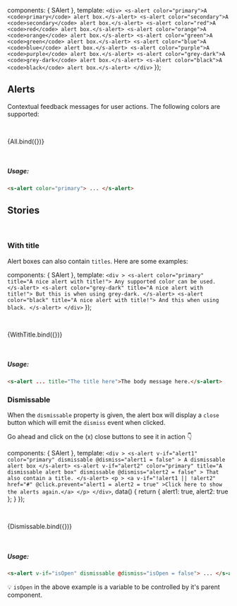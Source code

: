 
<Meta title='Components/Alert' component={SAlert} />

<style>{`
   .a-alert-wrapper {
     display: block;
     margin-bottom: 8px;
   }
   .a-alert-wrapper > code {
     display: block;
     margin-top: 8px;
     padding: 0 8px;
   }
`}</style>

  components: { SAlert },
  template: `
    <div>
      <s-alert color="primary">A <code>primary</code> alert box.</s-alert>
      <s-alert color="secondary">A <code>secondary</code> alert box.</s-alert>
      <s-alert color="red">A <code>red</code> alert box.</s-alert>
      <s-alert color="orange">A <code>orange</code> alert box.</s-alert>
      <s-alert color="green">A <code>green</code> alert box.</s-alert>
      <s-alert color="blue">A <code>blue</code> alert box.</s-alert>
      <s-alert color="purple">A <code>purple</code> alert box.</s-alert>
      <s-alert color="grey-dark">A <code>grey-dark</code> alert box.</s-alert>
      <s-alert color="black">A <code>black</code> alert box.</s-alert>
    </div>
  `
});

## Alerts

Contextual feedback messages for user actions. The following colors are supported:

<br />

<Story name='All'>{All.bind({})}</Story>

<p>
  <br />
</p>

##### Usage:

```html
<s-alert color="primary"> ... </s-alert>
```

<ArgsTable of={SAlert} />

## Stories

<br />

### With title

Alert boxes can also contain `titles`. Here are some examples:

  components: { SAlert },
  template: `
    <div >
      <s-alert color="primary" title="A nice alert with title!">
        Any supported color can be used.
      </s-alert>
      <s-alert color="grey-dark" title="A nice alert with title!">
        But this is when using grey-dark.
      </s-alert>
      <s-alert color="black" title="A nice alert with title!">
        And this when using black.
      </s-alert>
    </div>
  `
});

<br />

<Story name='With title'>{WithTitle.bind({})}</Story>

<br />

##### Usage:

```html
<s-alert ... title="The title here">The body message here.</s-alert>
```

### Dismissable

When the `dismissable` property is given, the alert box will display a `close` button which will emit the `dismiss` event when clicked.

Go ahead and click on the (x) close buttons to see it in action 👇

  components: { SAlert },
  template: `
    <div >
      <s-alert
        v-if="alert1"
        color="primary"
        dismissable
        @dismiss="alert1 = false"
      >
        A dismissable alert box
      </s-alert>
      <s-alert
        v-if="alert2"
        color="primary"
        title="A dismissable alert box"
        dismissable
        @dismiss="alert2 = false"
      >
        That also contain a title.
      </s-alert>
      <p >
        <a v-if="!alert1 || !alert2" href="#" @click.prevent="alert1 = alert2 = true" >Click here to show the alerts again.</a>
      </p>
    </div>
  `,
  data() {
    return {
      alert1: true,
      alert2: true
    };
  }
});

<br />

<Story name='Dismissable'>{Dismissable.bind({})}</Story>

<br />

##### Usage:

```html
<s-alert v-if="isOpen" dismissable @dismiss="isOpen = false"> ... </s-alert>
```

💡 `isOpen` in the above example is a variable to be controlled by it's parent component.
